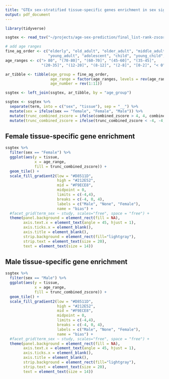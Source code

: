 ```yaml
---
title: "GTEx sex-stratified tissue-specific genes enrichment in sex signatures"
output: pdf_document
---
```


```r
library(tidyverse)
```

```r
ssgtex <- read_tsv("~/projects/age-sex-prediction/final_list-rank-zscore_gene_enrichment_analyses/results/naive_sex_prediction_ranks/sex-strat_gtex_tissue-spec_enrichment.tsv")

# add age ranges
fine_ag_order <- c("elderly", "old_adult", "older_adult", "middle_adult", "adult", 
                   "young_adult", "adolescent", "child", "young_child", "infant", "fetus")
age_ranges <- c("> 80", "(70-80]", "(60-70]", "(45-60]", "(35-45]", 
                "(20-35]", "(12-20]", "(8-12]", "(2-8]", "[0-2]", "< 0")

ar_tibble <- tibble(age_group = fine_ag_order, 
                    age_range = factor(age_ranges, levels = rev(age_ranges)),
                    age_number = rev(1:11))

ssgtex <- left_join(ssgtex, ar_tibble, by = "age_group")

ssgtex <- ssgtex %>% 
  separate(term, into = c("sex", "tissue"), sep = "__") %>% 
  mutate(sex = ifelse(sex == "female", "Female", "Male")) %>% 
  mutate(trunc_combined_zscore = ifelse(combined_zscore > 4, 4, combined_zscore)) %>% 
  mutate(trunc_combined_zscore = ifelse(trunc_combined_zscore < -4, -4, trunc_combined_zscore))
```

## Female tissue-specific gene enrichment

```r
ssgtex %>% 
  filter(sex == "Female") %>%
  ggplot(aes(y = tissue, 
             x = age_range, 
             fill = trunc_combined_zscore)) +
  geom_tile() +
  scale_fill_gradient2(low = "#D8511D",
                       high = "#212E52",
                       mid = "#F9ECE8",
                       midpoint = 0,
                       limits = c(-4,4),
                       breaks = c(-4, 0, 4), 
                       labels = c("Male", "None", "Female"),
                       name = "bias") +
  #facet_grid(term_sex ~ study, scales="free", space = "free") +
  theme(panel.background = element_rect(fill = NA),
        axis.text.x = element_text(angle = 45, hjust = 1),
        axis.ticks.x = element_blank(),
        axis.title = element_blank(),
        strip.background = element_rect(fill="lightgray"),
        strip.text = element_text(size = 20),
        text = element_text(size = 14))
```

## Male tissue-specific gene enrichment

```r
ssgtex %>% 
  filter(sex == "Male") %>%
  ggplot(aes(y = tissue, 
             x = age_range, 
             fill = trunc_combined_zscore)) +
  geom_tile() +
  scale_fill_gradient2(low = "#D8511D",
                       high = "#212E52",
                       mid = "#F9ECE8",
                       midpoint = 0,
                       limits = c(-4,4),
                       breaks = c(-4, 0, 4), 
                       labels = c("Male", "None", "Female"),
                       name = "bias") +
  #facet_grid(term_sex ~ study, scales="free", space = "free") +
  theme(panel.background = element_rect(fill = NA),
        axis.text.x = element_text(angle = 45, hjust = 1),
        axis.ticks.x = element_blank(),
        axis.title = element_blank(),
        strip.background = element_rect(fill="lightgray"),
        strip.text = element_text(size = 20),
        text = element_text(size = 14))
```


